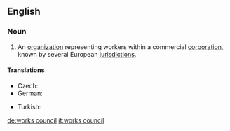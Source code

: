 ==English==
{{wikipedia}}
===Noun===
{{en-noun}}

# An [[organization]] representing workers within a commercial [[corporation]], known by several European [[jurisdiction]]s.

====Translations====
{{trans-top|organization}}
* Czech: {{t-|cs|podniková rada|f}}
* German: {{t+|de|Betriebsrat|m}}
{{trans-mid}}
* Turkish: {{t|tr|çalışma konseyi}}
{{trans-bottom}}

[[de:works council]]
[[it:works council]]